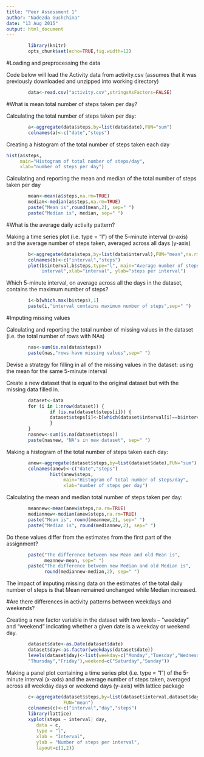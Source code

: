 ```yaml
---
title: "Peer Assessment 1"
author: "Nadezda Gushchina"
date: "13 Aug 2015"
output: html_document
---
```


```r
        library(knitr)        
        opts_chunk$set(echo=TRUE,fig.width=12)
```

#Loading and preprocessing the data
     
Code below will load the Activity data from activity.csv (assumes that it was previously downloaded and unzipped into working directory)
```r
        data<-read.csv("activity.csv",stringsAsFactors=FALSE)
```

#What is mean total number of steps taken per day?
     
Calculating the total number of steps taken per day:
```r
        a<-aggregate(data$steps,by=list(data$date),FUN="sum")
        colnames(a)<-c("date","steps")
```

Creating a histogram of the total number of steps taken each day
```r
hist(a$steps,
     main="Histogram of total number of steps/day",
     xlab="number of steps per day")
```

Calculating and reporting the mean and median of the total number of steps 
taken per day
```r
        mean<-mean(a$steps,na.rm=TRUE)
        median<-median(a$steps,na.rm=TRUE)
        paste("Mean is",round(mean,2), sep=" ")
        paste("Median is", median, sep=" ")
```

#What is the average daily activity pattern?

Making a time series plot (i.e. type = "l") of the 5-minute interval (x-axis) 
and the average number of steps taken, averaged across all days (y-axis)
```r
        b<-aggregate(data$steps,by=list(data$interval),FUN="mean",na.rm=TRUE)
        colnames(b)<-c("interval","steps")
        plot(b$interval,b$steps,type="l", main="Average number of steps per 
             interval",xlab="interval", ylab="steps per interval")
```

Which 5-minute interval, on average across all the days in the dataset, 
contains the maximum number of steps?
```r
        i<-b[which.max(b$steps),1]
        paste(i,"interval contains maximum number of steps",sep=" ")
```

#Imputing missing values

Calculating and reporting the total number of missing values in the dataset 
(i.e. the total number of rows with NAs)
```r
        nas<-sum(is.na(data$steps))
        paste(nas,"rows have missing values",sep=" ")
```

Devise a strategy for filling in all of the missing values in the dataset:
using the mean for the same 5-minute interval

Create a new dataset that is equal to the original dataset but with the 
missing data filled in.
```r
        dataset<-data
        for (i in 1:nrow(dataset)) {
                if (is.na(dataset$steps[i])) {
                dataset$steps[i]<-b[which(dataset$interval[i]==b$interval),2]
                }
        }
        nasnew<-sum(is.na(dataset$steps))
        paste(nasnew, "NA's in new dataset", sep=" ")
```

Making a histogram of the total number of steps taken each day:
```r
        anew<-aggregate(dataset$steps,by=list(dataset$date),FUN="sum")
        colnames(anew)<-c("date","steps")
                hist(anew$steps,
                     main="Histogram of total number of steps/day",
                     xlab="number of steps per day")
```

Calculating the mean and median total number of steps taken per day: 
```r
        meannew<-mean(anew$steps,na.rm=TRUE)
        mediannew<-median(anew$steps,na.rm=TRUE)
        paste("Mean is", round(meannew,2), sep=" ")
        paste("Median is", round(mediannew,2), sep=" ")
```

Do these values differ from the estimates from the first part of the assignment? 
```r
        paste("The difference between new Mean and old Mean is", 
              meannew-mean, sep=" ")
        paste("The difference between new Median and old Median is", 
              round(mediannew-median,2), sep=" ")
```
The impact of imputing missing data on the estimates of the total daily number of 
steps is that Mean remained unchanged while Median increased. 

#Are there differences in activity patterns between weekdays and weekends?

Creating a new factor variable in the dataset with two levels – “weekday” and 
“weekend” indicating whether a given date is a weekday or weekend day.
```r
        dataset$date<-as.Date(dataset$date)
        dataset$day<-as.factor(weekdays(dataset$date))
        levels(dataset$day)<-list(weekday=c("Monday","Tuesday","Wednesday",
        "Thursday","Friday"),weekend=c("Saturday","Sunday"))
```

Making a panel plot containing a time series plot (i.e. type = "l") of the 
5-minute interval (x-axis) and the average number of steps taken, averaged 
across all weekday days or weekend days (y-axis) with lattice package

```r
        c<-aggregate(dataset$steps,by=list(dataset$interval,dataset$day),
                     FUN="mean")
        colnames(c)<-c("interval","day","steps")
        library(lattice)
        xyplot(steps ~ interval| day, 
           data = c,
           type = "l",
           xlab = "Interval",
           ylab = "Number of steps per interval",
           layout=c(1,2))
```